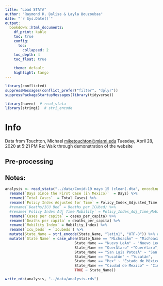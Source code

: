 ```yaml
---
title: "Load STATA"
author: "Raymond R. Balise & Layla Bouzoubaa"
date: "`r Sys.Date()`"
output: 
  bookdown::html_document2:
    df_print: kable
    toc: true
    config:
      toc:
        collapsed: 2
    toc_depth: 4
    toc_float: true
    
    theme: default
    highlight: tango
---
```


```r
library(conflicted)
suppressMessages(conflict_prefer("filter", "dplyr"))
suppressPackageStartupMessages(library(tidyverse))

library(haven)  # read_stata
library(stringi)  # stri_encode
```

# Info
Data from Touchton, Michael <miketouchton@miami.edu> Tuesday, April 28, 2020 at 5:21 PM  Re: Walk through demonstration of the website

## Pre-processing

## Notes:

```r
analysis <- read_stata("../data/Covid-19 mayo 15 (clean).dta", encoding = "latin1") %>% 
  rename(`Days Since the First Case (in Mexico)`  = Days) %>% 
  rename(`Total Cases`  = Total_Cases) %>% 
  rename(`Policy Index Adjusted for Time` = Policy_Index_Adjusted_Time) %>% 
  #rename(`Deaths/ICU Bed` = Deaths_per_ICUbed) %>% 
  #rename(`Policy Index Adj Time Mobility` = Policy_Index_Adj_Time_Mobility) %>% 
  rename(`Cases per capita` = cases_per_capita) %>% 
  rename(`Deaths per capita` = deaths_per_capita) %>%
  rename(`Mobility Index` = Mobility_Index) %>% 
  rename(`Icu_beds` = `Icubeds`) %>% 
  mutate(State_Name = stri_encode(State_Name, "latin1", "UTF-8")) %>% # accents
  mutate(`State Name` = case_when(State_Name == "MichoacÂn" ~ "Michoacán",
                                State_Name == "Nuevo LeÂn" ~ "Nuevo León",
                                State_Name == "QuerÂtaro" ~"Querétaro",
                                State_Name == "San Luis PotosÂ" ~ "San Luis Potosí",
                                State_Name == "YucatÂn" ~ "Yucatán",
                                State_Name == "Mex" ~ "Estado de México",
                                State_Name == "Ciudad de Mexico" ~ "Ciudad de México",
                                TRUE ~ State_Name))

write_rds(analysis, "../data/analysis.rds")

```


